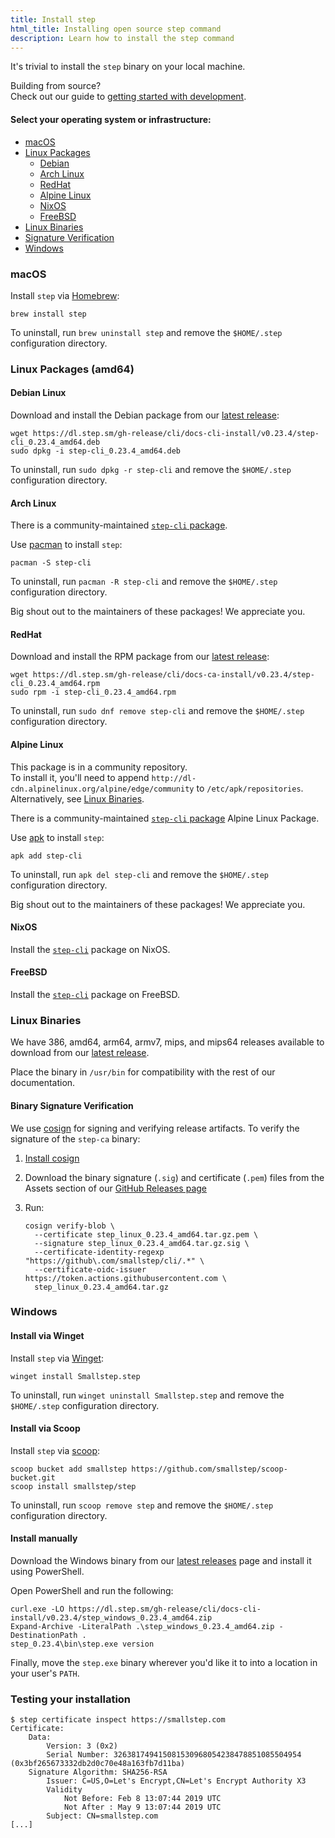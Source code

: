 ```yaml
---
title: Install step
html_title: Installing open source step command
description: Learn how to install the step command
---
```


It's trivial to install the `step` binary on your local machine.

<Alert severity="info">
    <AlertTitle>
        Building from source?
    </AlertTitle>
    <div>
        Check out our guide to <a
        href="https://github.com/smallstep/cli/blob/master/docs/local-development.md">getting
        started with development</a>.
  </div>
</Alert>

#### Select your operating system or infrastructure:

- [macOS](#macos)
- [Linux Packages](#linux-packages-amd64)
  - [Debian](#debian-linux)
  - [Arch Linux](#arch-linux)
  - [RedHat](#redhat)
  - [Alpine Linux](#alpine-linux)
  - [NixOS](#nixos)
  - [FreeBSD](#freebsd)
- [Linux Binaries](#linux-binaries)
- [Signature Verification](#binary-signature-verification)
- [Windows](#windows)

### macOS

Install `step` via [Homebrew](https://brew.sh/):

```shell
brew install step
```

To uninstall, run `brew uninstall step` and remove the `$HOME/.step` configuration directory.

### Linux Packages (amd64)

#### Debian Linux

Download and install the Debian package from our [latest release](https://github.com/smallstep/cli/releases/latest):

```shell
wget https://dl.step.sm/gh-release/cli/docs-cli-install/v0.23.4/step-cli_0.23.4_amd64.deb
sudo dpkg -i step-cli_0.23.4_amd64.deb
```

To uninstall, run `sudo dpkg -r step-cli` and remove the `$HOME/.step` configuration directory.

#### Arch Linux

There is a community-maintained [`step-cli` package](https://archlinux.org/packages/extra/x86_64/step-cli/).

Use [pacman](https://www.archlinux.org/pacman/) to install `step`:

```shell
pacman -S step-cli
```

To uninstall, run `pacman -R step-cli` and remove the `$HOME/.step` configuration directory.

Big shout out to the maintainers of these packages! We appreciate you.

#### RedHat

Download and install the RPM package from our [latest release](https://github.com/smallstep/cli/releases/latest):

```shell
wget https://dl.step.sm/gh-release/cli/docs-ca-install/v0.23.4/step-cli_0.23.4_amd64.rpm
sudo rpm -i step-cli_0.23.4_amd64.rpm
```

To uninstall, run `sudo dnf remove step-cli` and remove the `$HOME/.step` configuration directory.

#### Alpine Linux

<Alert severity="info">
    <AlertTitle>
        This package is in a community repository.
    </AlertTitle>
    <div>
      To install it, you'll need to append <code>http://dl-cdn.alpinelinux.org/alpine/edge/community</code> to <code>/etc/apk/repositories</code>.
      Alternatively, see <a href="#linux-binaries">Linux Binaries</a>.
    </div>
</Alert>

There is a community-maintained [`step-cli` package](https://pkgs.alpinelinux.org/package/edge/community/x86/step-cli) Alpine Linux Package.

Use [apk](https://wiki.alpinelinux.org/wiki/Alpine_Linux_package_management) to install `step`:

```
apk add step-cli
```

To uninstall, run `apk del step-cli` and remove the `$HOME/.step` configuration directory.

Big shout out to the maintainers of these packages! We appreciate you.

#### NixOS

Install the [`step-cli`](https://search.nixos.org/packages?channel=20.09&show=step-cli&from=0&size=50&sort=relevance&query=step-cli) package on NixOS.

#### FreeBSD

Install the [`step-cli`](https://www.freshports.org/security/step-cli/) package on FreeBSD.

### Linux Binaries

We have 386, amd64, arm64, armv7, mips, and mips64 releases available to download from our [latest
release](https://github.com/smallstep/cli/releases/latest).

Place the binary in `/usr/bin` for compatibility with the rest of our documentation.

#### Binary Signature Verification

We use [cosign](https://github.com/sigstore/cosign) for signing and verifying release artifacts.
To verify the signature of the `step-ca` binary:

1. [Install cosign](https://docs.sigstore.dev/cosign/installation/)
2. Download the binary signature (`.sig`) and certificate (`.pem`) files from the Assets section of our [GitHub Releases page](https://github.com/smallstep/cli/releases/latest)
3. Run:

   ```
   cosign verify-blob \
     --certificate step_linux_0.23.4_amd64.tar.gz.pem \
     --signature step_linux_0.23.4_amd64.tar.gz.sig \
     --certificate-identity-regexp "https://github\.com/smallstep/cli/.*" \
     --certificate-oidc-issuer https://token.actions.githubusercontent.com \
     step_linux_0.23.4_amd64.tar.gz
   ```

### Windows

#### Install via Winget

Install `step` via [Winget](https://learn.microsoft.com/en-us/windows/package-manager/winget/):

```shell
winget install Smallstep.step
```

To uninstall, run `winget uninstall Smallstep.step` and remove the `$HOME/.step` configuration directory.

#### Install via Scoop

Install `step` via [scoop](https://scoop.sh/):

```shell
scoop bucket add smallstep https://github.com/smallstep/scoop-bucket.git
scoop install smallstep/step
```

To uninstall, run `scoop remove step` and remove the `$HOME/.step` configuration directory.

#### Install manually

Download the Windows binary from our [latest releases](https://github.com/smallstep/cli/releases/latest) page and install it using PowerShell.

Open PowerShell and run the following:

```shell
curl.exe -LO https://dl.step.sm/gh-release/cli/docs-cli-install/v0.23.4/step_windows_0.23.4_amd64.zip
Expand-Archive -LiteralPath .\step_windows_0.23.4_amd64.zip -DestinationPath .
step_0.23.4\bin\step.exe version
```

Finally, move the `step.exe` binary wherever you'd like it to into a location in your user's `PATH`.

### Testing your installation

```shell-session nocopy
$ step certificate inspect https://smallstep.com
Certificate:
    Data:
        Version: 3 (0x2)
        Serial Number: 326381749415081530968054238478851085504954 (0x3bf265673332db2d0c70e48a163fb7d11ba)
    Signature Algorithm: SHA256-RSA
        Issuer: C=US,O=Let's Encrypt,CN=Let's Encrypt Authority X3
        Validity
            Not Before: Feb 8 13:07:44 2019 UTC
            Not After : May 9 13:07:44 2019 UTC
        Subject: CN=smallstep.com
[...]
```
